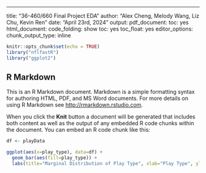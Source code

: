 ---
title: "36-460/660 Final Project EDA"
author: "Alex Cheng, Melody Wang, Liz Chu, Kevin Ren"
date: "April 23rd, 2024"
output:
  pdf_document:
    toc: yes
  html_document:
    code_folding: show
    toc: yes
    toc_float: yes
editor_options:
  chunk_output_type: inline

```r
knitr::opts_chunk$set(echo = TRUE)
library("nflfastR")
library("ggplot2")
```

## R Markdown

This is an R Markdown document. Markdown is a simple formatting syntax for authoring HTML, PDF, and MS Word documents. For more details on using R Markdown see <http://rmarkdown.rstudio.com>.

When you click the **Knit** button a document will be generated that includes both content as well as the output of any embedded R code chunks within the document. You can embed an R code chunk like this:

```r
df <- playData
```


```r
ggplot(aes(x=play_type), data=df) +
  geom_bar(aes(fill=play_type)) + 
  labs(title="Marginal Distribution of Play Type", xlab="Play Type", ylab="Frequency")
```


